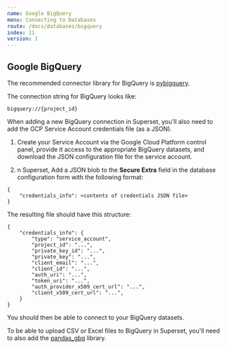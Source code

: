 ```yaml
---
name: Google BigQuery
menu: Connecting to Databases
route: /docs/databases/bigquery
index: 11
version: 1
---
```


Google BigQuery
-------------

The recommended connector library for BigQuery is [pybigquery](https://github.com/mxmzdlv/pybigquery).

The connection string for BigQuery looks like:

```
bigquery://{project_id}
```

When adding a new BigQuery connection in Superset, you'll also need to add the GCP Service Account credentials file (as a JSON).

1. Create your Service Account via the Google Cloud Platform control panel, provide it access to the appropriate BigQuery datasets, and download the JSON configuration file for the service account. 

2. n Superset, Add a JSON blob to the **Secure Extra** field in the database configuration form with the following format:

```
{
    "credentials_info": <contents of credentials JSON file>
}
```

The resulting file should have this structure:

```
{
    "credentials_info": {
        "type": "service_account",
        "project_id": "...",
        "private_key_id": "...",
        "private_key": "...",
        "client_email": "...",
        "client_id": "...",
        "auth_uri": "...",
        "token_uri": "...",
        "auth_provider_x509_cert_url": "...",
        "client_x509_cert_url": "...",
    }
}
```

You should then be able to connect to your BigQuery datasets. 

To be able to upload CSV or Excel files to BigQuery in Superset, you'll need to also add the [pandas_gbq](https://github.com/pydata/pandas-gbq) library.